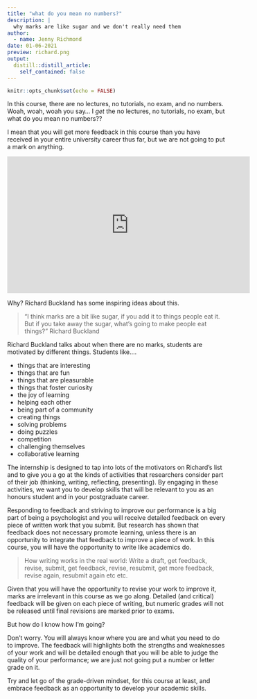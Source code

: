 ```yaml
---
title: "what do you mean no numbers?"
description: |
  why marks are like sugar and we don't really need them
author:
  - name: Jenny Richmond
date: 01-06-2021
preview: richard.png
output:
  distill::distill_article:
    self_contained: false
---
```



```r
knitr::opts_chunk$set(echo = FALSE)
```


In this course, there are no lectures, no tutorials, no exam, and no numbers. Woah, woah, woah you say… I *get* the no lectures, no tutorials, no exam, but what do you mean no numbers?? 

I mean that you will get more feedback in this course than you have received in your entire university career thus far, but we are not going to put a mark on anything.

<iframe width="560" height="315" src="https://www.youtube.com/embed/c3yzHbDT_rQ" frameborder="0" allow="accelerometer; autoplay; clipboard-write; encrypted-media; gyroscope; picture-in-picture" allowfullscreen></iframe>


Why? Richard Buckland has some inspiring ideas about this.


> “I think marks are a bit like sugar, if you add it to things people eat it. But if you take away the sugar, what’s going to make people eat things?” Richard Buckland

Richard Buckland talks about when there are no marks, students are motivated by different things. Students like….

- things that are interesting
- things that are fun
- things that are pleasurable
- things that foster curiosity
- the joy of learning
- helping each other
- being part of a community
- creating things
- solving problems
- doing puzzles
- competition
- challenging themselves
- collaborative learning


The internship is designed to tap into lots of the motivators on Richard’s list and to give you a go at the kinds of activities that researchers consider part of their job (thinking, writing, reflecting, presenting). By engaging in these activities, we want you to develop skills that will be relevant to you as an honours student and in your postgraduate career. 

Responding to feedback and striving to improve our performance is a big part of being a psychologist and you will receive detailed feedback on every piece of written work that you submit. But research has shown that feedback does not necessary promote learning, unless there is an opportunity to integrate that feedback to improve a piece of work. In this course, you will have the opportunity to write like academics do.

> How writing works in the real world: Write a draft, get feedback, revise, submit, get feedback, revise, resubmit, get more feedback, revise again, resubmit again etc etc.

Given that you will have the opportunity to revise your work to improve it, marks are irrelevant in this course as we go along. Detailed (and critical) feedback will be given on each piece of writing, but numeric grades will not be released until final revisions are marked prior to exams.

But how do I know how I’m going?

Don’t worry. You will always know where you are and what you need to do to improve. The feedback will highlights both the strengths and weaknesses of your work and will be detailed enough that you will be able to judge the quality of your performance; we are just not going put a number or letter grade on it.

Try and let go of the grade-driven mindset, for this course at least, and embrace feedback as an opportunity to develop your academic skills.
